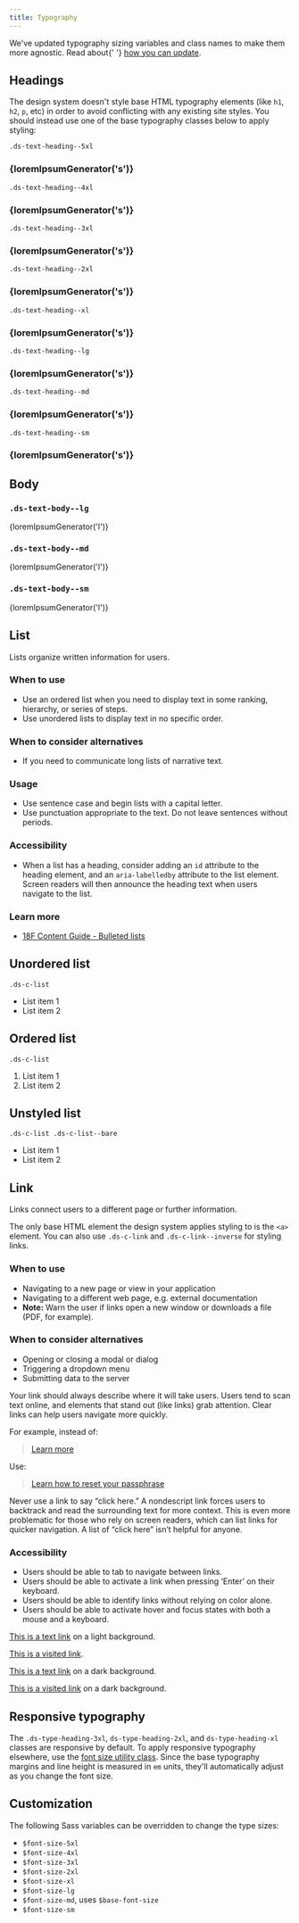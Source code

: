 ```yaml
---
title: Typography
---
```



<Alert heading="Typography sizing updates!">
  <p class="ds-c-alert__text">
    We've updated typography sizing variables and class names to make them more agnostic. Read about{' '}
    <a href="/getting-started/theming/#updating-font-sizing">how you can update</a>.
  </p>
</Alert>

## Headings

The design system doesn't style base HTML typography elements (like `h1`, `h2`, `p`, etc) in order to avoid conflicting with any existing site styles. You should instead use one of the base typography classes below to apply styling:

<EmbeddedExample>
  <section class="example-list">
    <article>
      <code class="ds-u-margin-y--0 ds-u-margin-bottom--1">.ds-text-heading--5xl</code>
      <h1 class="ds-text-heading--5xl ds-display">{loremIpsumGenerator('s')}</h1>
    </article>
    <article>
      <code class="ds-u-margin-y--0 ds-u-margin-bottom--1">.ds-text-heading--4xl</code>
      <h1 class="ds-text-heading--4xl ds-title">{loremIpsumGenerator('s')}</h1>
    </article>
    <article>
      <code class="ds-u-margin-y--0 ds-u-margin-bottom--1">.ds-text-heading--3xl</code>
      <h1 class="ds-text-heading--3xl ds-h1">{loremIpsumGenerator('s')}</h1>
    </article>
    <article>
      <code class="ds-u-margin-y--0 ds-u-margin-bottom--1">.ds-text-heading--2xl</code>
      <h1 class="ds-text-heading--2xl ds-h2">{loremIpsumGenerator('s')}</h1>
    </article>
    <article>
      <code class="ds-u-margin-y--0 ds-u-margin-bottom--1">.ds-text-heading--xl</code>
      <h1 class="ds-text-heading--xl ds-h3">{loremIpsumGenerator('s')}</h1>
    </article>
    <article>
      <code class="ds-u-margin-y--0 ds-u-margin-bottom--1">.ds-text-heading--lg</code>
      <h1 class="ds-text-heading--lg ds-h4">{loremIpsumGenerator('s')}</h1>
    </article>
    <article>
      <code class="ds-u-margin-y--0 ds-u-margin-bottom--1">.ds-text-heading--md</code>
      <h1 class="ds-text-heading--md ds-h5">{loremIpsumGenerator('s')}</h1>
    </article>
    <article>
      <code class="ds-u-margin-y--0 ds-u-margin-bottom--1">.ds-text-heading--sm</code>
      <h1 class="ds-text-heading--sm ds-h6">{loremIpsumGenerator('s')}</h1>
    </article>
  </section>
</EmbeddedExample>

## Body

### `.ds-text-body--lg`

<EmbeddedExample>
  <p class="ds-text-body--lg">{loremIpsumGenerator('l')}</p>
</EmbeddedExample>

### `.ds-text-body--md`

<EmbeddedExample>
  <p class="ds-text-body--md">{loremIpsumGenerator('l')}</p>
</EmbeddedExample>

### `.ds-text-body--sm`

<EmbeddedExample>
  <p class="ds-text-body--sm">{loremIpsumGenerator('l')}</p>
</EmbeddedExample>

## List

Lists organize written information for users.

### When to use

- Use an ordered list when you need to display text in some ranking, hierarchy, or series of steps.
- Use unordered lists to display text in no specific order.

### When to consider alternatives

- If you need to communicate long lists of narrative text.

### Usage

- Use sentence case and begin lists with a capital letter.
- Use punctuation appropriate to the text. Do not leave sentences without periods.

### Accessibility

- When a list has a heading, consider adding an `id` attribute to the heading element, and an `aria-labelledby` attribute to the list element. Screen readers will then announce the heading text when users navigate to the list.

### Learn more

- [18F Content Guide \- Bulleted lists](https://content-guide.18f.gov/punctuation/#bulleted-lists)

<EmbeddedExample>
  <article>
    <h2 class="ds-h6" id="unordered-list-id">
      Unordered list
    </h2>
    <code class="ds-u-margin-y--0 ds-u-margin-bottom--1">.ds-c-list</code>
    <ul class="ds-c-list" aria-labelledby="unordered-list-id">
      <li>List item 1</li>
      <li>List item 2</li>
    </ul>
  </article>
</EmbeddedExample>

<EmbeddedExample>
  <article>
    <h2 class="ds-h6" id="ordered-list-id">
      Ordered list
    </h2>
    <code class="ds-u-margin-y--0 ds-u-margin-bottom--1">.ds-c-list</code>
    <ol class="ds-c-list" aria-labelledby="ordered-list-id">
      <li>List item 1</li>
      <li>List item 2</li>
    </ol>
  </article>
</EmbeddedExample>

<EmbeddedExample>
  <article>
    <h2 class="ds-h6" id="unstyled-list-id">
      Unstyled list
    </h2>
    <code class="ds-u-margin-y--0 ds-u-margin-bottom--1">.ds-c-list .ds-c-list--bare</code>
    <ul class="ds-c-list ds-c-list--bare" aria-labelledby="unstyled-list-id">
      <li>List item 1</li>
      <li>List item 2</li>
    </ul>
  </article>
</EmbeddedExample>

## Link

Links connect users to a different page or further information.

The only base HTML element the design system applies styling to is the `<a>` element. You can also use `.ds-c-link` and `.ds-c-link--inverse` for styling links.

### When to use

- Navigating to a new page or view in your application
- Navigating to a different web page, e.g. external documentation
- **Note:** Warn the user if links open a new window or downloads a file (PDF, for example).

### When to consider alternatives

- Opening or closing a modal or dialog
- Triggering a dropdown menu
- Submitting data to the server

Your link should always describe where it will take users. Users tend to scan text online, and elements that stand out (like links) grab attention. Clear links can help users navigate more quickly.

For example, instead of:

> [Learn more](#)

Use:

> [Learn how to reset your passphrase](#)

Never use a link to say “click here.” A nondescript link forces users to backtrack and read the surrounding text for more context. This is even more problematic for those who rely on screen readers, which can list links for quicker navigation. A list of “click here” isn’t helpful for anyone.

### Accessibility

- Users should be able to tab to navigate between links.
- Users should be able to activate a link when pressing ‘Enter’ on their keyboard.
- Users should be able to identify links without relying on color alone.
- Users should be able to activate hover and focus states with both a mouse and a keyboard.

<EmbeddedExample>
  <p><a href="javascript:void(0);">This is a text link</a> on a light background.</p>
  <p><a href="/styles/typography/">This is a visited link</a>.</p>

  <div class="ds-base ds-base--inverse ds-u-padding--1">
    <p><a href="javascript:void(0);">This is a text link</a> on a dark background.</p>
    <p><a href="/styles/typography/">This is a visited link</a> on a dark background.</p>
  </div>
</EmbeddedExample>

## Responsive typography

The `.ds-type-heading-3xl`, `ds-type-heading-2xl`, and `ds-type-heading-xl` classes are responsive by default.
To apply responsive typography elsewhere, use the [font size utility class](/utilities/font-size/#utilities.font-size.responsive).
Since the base typography margins and line height is measured in `em` units,
they'll automatically adjust as you change the font size.

<ResponsiveExample
  storyId="typography-responsive--headings"
  title="Responsive typography example"
/>

## Customization

The following Sass variables can be overridden to change the type sizes:

- `$font-size-5xl`
- `$font-size-4xl`
- `$font-size-3xl`
- `$font-size-2xl`
- `$font-size-xl`
- `$font-size-lg`
- `$font-size-md`, uses `$base-font-size`
- `$font-size-sm`
